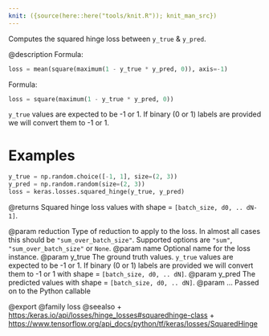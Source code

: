 ```yaml
---
knit: ({source(here::here("tools/knit.R")); knit_man_src})
---
```

Computes the squared hinge loss between `y_true` & `y_pred`.

@description
Formula:

```python
loss = mean(square(maximum(1 - y_true * y_pred, 0)), axis=-1)
```
Formula:

```python
loss = square(maximum(1 - y_true * y_pred, 0))
```

`y_true` values are expected to be -1 or 1. If binary (0 or 1) labels are
provided we will convert them to -1 or 1.

# Examples
```python
y_true = np.random.choice([-1, 1], size=(2, 3))
y_pred = np.random.random(size=(2, 3))
loss = keras.losses.squared_hinge(y_true, y_pred)
```

@returns
Squared hinge loss values with shape = `[batch_size, d0, .. dN-1]`.

@param reduction Type of reduction to apply to the loss. In almost all cases
    this should be `"sum_over_batch_size"`.
    Supported options are `"sum"`, `"sum_over_batch_size"` or `None`.
@param name Optional name for the loss instance.
@param y_true The ground truth values. `y_true` values are expected to be -1
    or 1. If binary (0 or 1) labels are provided we will convert them
    to -1 or 1 with shape = `[batch_size, d0, .. dN]`.
@param y_pred The predicted values with shape = `[batch_size, d0, .. dN]`.
@param ... Passed on to the Python callable

@export
@family loss
@seealso
+ <https:/keras.io/api/losses/hinge_losses#squaredhinge-class>
+ <https://www.tensorflow.org/api_docs/python/tf/keras/losses/SquaredHinge>
